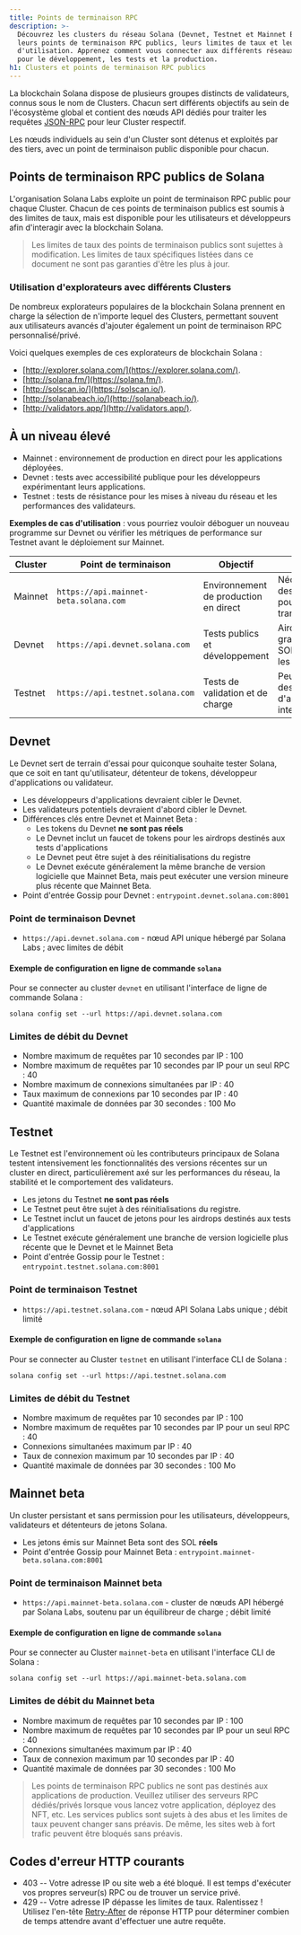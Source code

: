 ```yaml
---
title: Points de terminaison RPC
description: >-
  Découvrez les clusters du réseau Solana (Devnet, Testnet et Mainnet Beta),
  leurs points de terminaison RPC publics, leurs limites de taux et leurs cas
  d'utilisation. Apprenez comment vous connecter aux différents réseaux Solana
  pour le développement, les tests et la production.
h1: Clusters et points de terminaison RPC publics
---
```


La blockchain Solana dispose de plusieurs groupes distincts de validateurs,
connus sous le nom de Clusters. Chacun sert différents objectifs au sein de
l'écosystème global et contient des nœuds API dédiés pour traiter les requêtes
[JSON-RPC](/docs/rpc/) pour leur Cluster respectif.

Les nœuds individuels au sein d'un Cluster sont détenus et exploités par des
tiers, avec un point de terminaison public disponible pour chacun.

## Points de terminaison RPC publics de Solana

L'organisation Solana Labs exploite un point de terminaison RPC public pour
chaque Cluster. Chacun de ces points de terminaison publics est soumis à des
limites de taux, mais est disponible pour les utilisateurs et développeurs afin
d'interagir avec la blockchain Solana.

> Les limites de taux des points de terminaison publics sont sujettes à
> modification. Les limites de taux spécifiques listées dans ce document ne sont
> pas garanties d'être les plus à jour.

### Utilisation d'explorateurs avec différents Clusters

De nombreux explorateurs populaires de la blockchain Solana prennent en charge
la sélection de n'importe lequel des Clusters, permettant souvent aux
utilisateurs avancés d'ajouter également un point de terminaison RPC
personnalisé/privé.

Voici quelques exemples de ces explorateurs de blockchain Solana :

- [http://explorer.solana.com/](https://explorer.solana.com/).
- [http://solana.fm/](https://solana.fm/).
- [http://solscan.io/](https://solscan.io/).
- [http://solanabeach.io/](http://solanabeach.io/).
- [http://validators.app/](http://validators.app/).

## À un niveau élevé

- Mainnet : environnement de production en direct pour les applications
  déployées.
- Devnet : tests avec accessibilité publique pour les développeurs expérimentant
  leurs applications.
- Testnet : tests de résistance pour les mises à niveau du réseau et les
  performances des validateurs.

**Exemples de cas d'utilisation** : vous pourriez vouloir déboguer un nouveau
programme sur Devnet ou vérifier les métriques de performance sur Testnet avant
le déploiement sur Mainnet.

| **Cluster** | **Point de terminaison**              | **Objectif**                          | **Notes**                                  |
| ----------- | ------------------------------------- | ------------------------------------- | ------------------------------------------ |
| Mainnet     | `https://api.mainnet-beta.solana.com` | Environnement de production en direct | Nécessite des SOL pour les transactions    |
| Devnet      | `https://api.devnet.solana.com`       | Tests publics et développement        | Airdrop gratuit de SOL pour les tests      |
| Testnet     | `https://api.testnet.solana.com`      | Tests de validation et de charge      | Peut avoir des temps d'arrêt intermittents |

## Devnet

Le Devnet sert de terrain d'essai pour quiconque souhaite tester Solana, que ce
soit en tant qu'utilisateur, détenteur de tokens, développeur d'applications ou
validateur.

- Les développeurs d'applications devraient cibler le Devnet.
- Les validateurs potentiels devraient d'abord cibler le Devnet.
- Différences clés entre Devnet et Mainnet Beta :
  - Les tokens du Devnet **ne sont pas réels**
  - Le Devnet inclut un faucet de tokens pour les airdrops destinés aux tests
    d'applications
  - Le Devnet peut être sujet à des réinitialisations du registre
  - Le Devnet exécute généralement la même branche de version logicielle que
    Mainnet Beta, mais peut exécuter une version mineure plus récente que
    Mainnet Beta.
- Point d'entrée Gossip pour Devnet : `entrypoint.devnet.solana.com:8001`

### Point de terminaison Devnet

- `https://api.devnet.solana.com` - nœud API unique hébergé par Solana Labs ;
  avec limites de débit

#### Exemple de configuration en ligne de commande `solana`

Pour se connecter au cluster `devnet` en utilisant l'interface de ligne de
commande Solana :

```shell
solana config set --url https://api.devnet.solana.com
```

### Limites de débit du Devnet

- Nombre maximum de requêtes par 10 secondes par IP : 100
- Nombre maximum de requêtes par 10 secondes par IP pour un seul RPC : 40
- Nombre maximum de connexions simultanées par IP : 40
- Taux maximum de connexions par 10 secondes par IP : 40
- Quantité maximale de données par 30 secondes : 100 Mo

## Testnet

Le Testnet est l'environnement où les contributeurs principaux de Solana testent
intensivement les fonctionnalités des versions récentes sur un cluster en
direct, particulièrement axé sur les performances du réseau, la stabilité et le
comportement des validateurs.

- Les jetons du Testnet **ne sont pas réels**
- Le Testnet peut être sujet à des réinitialisations du registre.
- Le Testnet inclut un faucet de jetons pour les airdrops destinés aux tests
  d'applications
- Le Testnet exécute généralement une branche de version logicielle plus récente
  que le Devnet et le Mainnet Beta
- Point d'entrée Gossip pour le Testnet : `entrypoint.testnet.solana.com:8001`

### Point de terminaison Testnet

- `https://api.testnet.solana.com` - nœud API Solana Labs unique ; débit limité

#### Exemple de configuration en ligne de commande `solana`

Pour se connecter au Cluster `testnet` en utilisant l'interface CLI de Solana :

```shell
solana config set --url https://api.testnet.solana.com
```

### Limites de débit du Testnet

- Nombre maximum de requêtes par 10 secondes par IP : 100
- Nombre maximum de requêtes par 10 secondes par IP pour un seul RPC : 40
- Connexions simultanées maximum par IP : 40
- Taux de connexion maximum par 10 secondes par IP : 40
- Quantité maximale de données par 30 secondes : 100 Mo

## Mainnet beta

Un cluster persistant et sans permission pour les utilisateurs, développeurs,
validateurs et détenteurs de jetons Solana.

- Les jetons émis sur Mainnet Beta sont des SOL **réels**
- Point d'entrée Gossip pour Mainnet Beta :
  `entrypoint.mainnet-beta.solana.com:8001`

### Point de terminaison Mainnet beta

- `https://api.mainnet-beta.solana.com` - cluster de nœuds API hébergé par
  Solana Labs, soutenu par un équilibreur de charge ; débit limité

#### Exemple de configuration en ligne de commande `solana`

Pour se connecter au Cluster `mainnet-beta` en utilisant l'interface CLI de
Solana :

```shell
solana config set --url https://api.mainnet-beta.solana.com
```

### Limites de débit du Mainnet beta

- Nombre maximum de requêtes par 10 secondes par IP : 100
- Nombre maximum de requêtes par 10 secondes par IP pour un seul RPC : 40
- Connexions simultanées maximum par IP : 40
- Taux de connexion maximum par 10 secondes par IP : 40
- Quantité maximale de données par 30 secondes : 100 Mo

> Les points de terminaison RPC publics ne sont pas destinés aux applications de
> production. Veuillez utiliser des serveurs RPC dédiés/privés lorsque vous
> lancez votre application, déployez des NFT, etc. Les services publics sont
> sujets à des abus et les limites de taux peuvent changer sans préavis. De
> même, les sites web à fort trafic peuvent être bloqués sans préavis.

## Codes d'erreur HTTP courants

- 403 -- Votre adresse IP ou site web a été bloqué. Il est temps d'exécuter vos
  propres serveur(s) RPC ou de trouver un service privé.
- 429 -- Votre adresse IP dépasse les limites de taux. Ralentissez ! Utilisez
  l'en-tête
  [Retry-After](https://developer.mozilla.org/en-US/docs/Web/HTTP/Headers/Retry-After)
  de réponse HTTP pour déterminer combien de temps attendre avant d'effectuer
  une autre requête.
